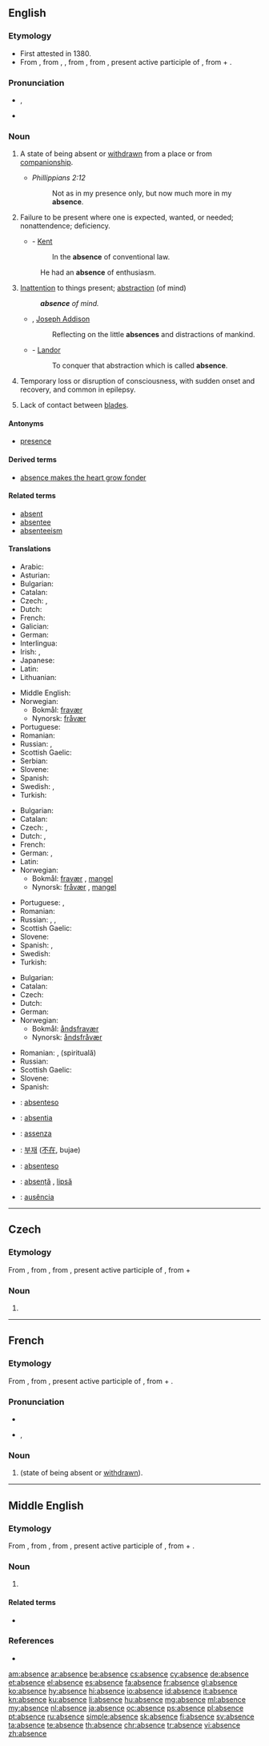 ==English==

===Etymology===
* First attested in 1380.
* From {{etyl|enm}} {{term|absence|lang=enm}}, from {{etyl|fro}} {{term|absence|lang=fro}}, {{term|ausence|lang=fro}}, from {{etyl|la}} {{term|absentia|lang=la}}, from {{term|absens|absēns|absent|lang=la}}, present active participle of {{term|absum||I am away or absent|lang=la}}, from {{term|ab||from, away from|lang=la}} + {{term|sum||I am|lang=la}}.

===Pronunciation===
* {{a|US}} {{IPA|/ˈæb.səns/|/ˈæb.sənts/}}, {{X-SAMPA|/"{bs@ns/|/"{bs@nts/}}
* {{audio|en-us-absence.ogg|Audio (US)}}

===Noun===
{{en-noun|-|s}}

# A state of being absent or [[withdrawn]] from a place or from [[companionship]].
#* {{rfdate}} ''Phillippians 2:12''
#*: Not as in my presence only, but now much more in my '''absence'''.
# Failure to be present where one is expected, wanted, or needed; nonattendence; deficiency.
#* {{rfdate}} - [[Kent]]
#*: In the '''absence''' of conventional law.
#: He had an '''absence''' of enthusiasm.
# [[inattention|Inattention]] to things present; [[abstraction]] (of mind)
#: '''''absence''' of mind.''
#* {{rfdate}}, [[w:Joseph Addison|Joseph Addison]]
#*: Reflecting on the little '''absences''' and distractions of mankind.
#* {{rfdate}} - [[Landor]]
#*: To conquer that abstraction which is called '''absence'''.
# {{medical}} Temporary loss or disruption of consciousness, with sudden onset and recovery, and common in epilepsy.
# {{fencing}} Lack of contact between [[blade]]s.

====Antonyms====
{{checksyns}}
* [[presence]]

====Derived terms====
* [[absence makes the heart grow fonder]]

====Related terms====
* [[absent]]
* [[absentee]]
* [[absenteeism]]

====Translations====
{{trans-top|state of being absent}}
* Arabic: {{t-|ar|غياب|tr=ğiyāb|m}}
* Asturian: {{t-|ast|ausencia|f}}
* Bulgarian: {{t+|bg|отсъствие}}
* Catalan: {{t+|ca|absència|f}}
* Czech: {{t-|cs|nepřítomnost|f}}, {{t+|cs|absence|f}}
* Dutch: {{t+|nl|afwezigheid|f}}
* French: {{t+|fr|absence|f}}
* Galician: {{t+|gl|ausencia|f}}
* German: {{t+|de|Abwesenheit|f}}
* Interlingua: {{t-|ia|absentia}}
* Irish: {{t-|ga|neamhláithreacht|f}}, {{t-|ga|asláithreacht|f}}
* Japanese: {{t+|ja|欠席|tr=kesseki}}
* Latin: {{t-|la|absentia|f}}
* Lithuanian: {{t-|lt|nebuvimas|m|xs=Lithuanian}}
{{trans-mid}}
* Middle English: {{tø|enm|absence|xs=Middle English}}
* Norwegian:
** Bokmål: [[fravær]] {{n}}
** Nynorsk: [[fråvær]] {{n}}
* Portuguese: {{t+|pt|ausência|f}}
* Romanian: {{t-|ro|absență|f}}
* Russian: {{t+|ru|отсутствие|n|tr=otsútstvije}}, {{t+|ru|отлучка|f|tr=otlúčka}}
* Scottish Gaelic: {{t-|gd|neo-làthaireachd|f|xs=Scottish Gaelic}}
* Serbian: {{t-|sr|odsustvo|n}}
* Slovene: {{t-|sl|odsotnost|f}}
* Spanish: {{t+|es|ausencia|f}}
* Swedish: {{t+|sv|frånvaro|c}}, {{t+|sv|bortavaro|c}}
* Turkish: {{t+|tr|yokluk}}
{{trans-bottom}}

{{trans-top|want; lack; destitution; withdrawal}}
* Bulgarian: {{t+|bg|липса}}
* Catalan: {{t+|ca|absència|f}}
* Czech: {{t-|cs|nepřítomnost|f}}, {{t+|cs|absence|f}}
* Dutch: {{t+|nl|afwezigheid|f}},  {{t+|nl|ontbreken|n}}
* French: {{t+|fr|absence|f}}
* German: {{t+|de|Abwesenheit|f}}, {{t+|de|Fehlen|n}}
* Latin: {{t-|la|absentia|f}}
* Norwegian:
** Bokmål: [[fravær]] {{n}}, [[mangel]] {{m}}
** Nynorsk: [[fråvær]] {{n}}, [[mangel]] {{m}}
{{trans-mid}}
* Portuguese: {{t+|pt|ausência|f}}, {{t+|pt|falta|f}}
* Romanian: {{t-|ro|absență|f}}
* Russian: {{t+|ru|отсутствие|n|tr=otsútstvije}}, {{t+|ru|нехватка|f|tr=nexvátka}}, {{t+|ru|недостаток|m|tr=nedostátok}}
* Scottish Gaelic: {{t-|gd|easbhaidh|f|xs=Scottish Gaelic}}
* Slovene: {{t-|sl|odsotnost|f}}
* Spanish: {{t+|es|ausencia|f}}, {{t+|es|falta|f}}
* Swedish: {{t+|sv|frånvaro|c}}
* Turkish: {{t+|tr|yokluk}}
{{trans-bottom}}

{{trans-top|inattention to things present}}
* Bulgarian: {{t+|bg|отсъствие}}
* Catalan: {{t+|ca|absència|f}}
* Czech: {{t-|cs|nepřítomnost|f}}
* Dutch: {{t-|nl|verstrooidheid|f}}
* German: {{t+|de|Abwesenheit|f}}
* Norwegian:
** Bokmål: [[åndsfravær]] {{n}} {{qualifier|absence of mind}}
** Nynorsk: [[åndsfråvær]] {{n}} {{qualifier|absence of mind}}
{{trans-mid}}
* Romanian: {{t-|ro|neatenție|f}}, (spirituală) {{t-|ro|absență|f}}
* Russian: {{t+|ru|рассеянность|f|tr=rasséjannost'}}
* Scottish Gaelic: {{t-|gd|dearmad-inntinne|m|xs=Scottish Gaelic}}
* Slovene: {{t-|sl|odsotnost|f}}
* Spanish: {{t+|es|ausencia|f}}
{{trans-bottom}}

{{checktrans-top}}
* {{ttbc|io}}: [[absenteso]]
* {{ttbc|ia}}: [[absentia]]
* {{ttbc|it}}: [[assenza]] {{f}}
* {{ttbc|ko}}: [[부재]] ([[不在]], bujae)
* {{ttbc|nov}}: [[absenteso]]
* {{ttbc|ro}}: [[absență]] {{f}}, [[lipsă]] {{f}}
* {{ttbc|pt}}: [[ausência]] {{f}}
{{trans-bottom}}

----

==Czech==

===Etymology===
From {{etyl|fr|cs}} {{term|absence|lang=fr}}, from {{etyl|la|cs}} {{term|absentia}}, from {{term|absens|absēns|absent|lang=la}}, present active participle of {{term|absum||I am away or absent|lang=la}}, from {{term|ab||of, by, from|lang=la}} + {{term|sum||I am|lang=la}}

===Noun===
{{cs-noun|g=f}}

# {{l|en|absence}}

----

==French==

===Etymology===
From {{etyl|la|fr}} {{term|absentia}}, from {{term|absens|absēns|absent|lang=la}}, present active participle of {{term|absum||I am away or absent|lang=la}}, from {{term|ab||of, by, from|lang=la}} + {{term|sum||I am|lang=la}}.

===Pronunciation===
* {{audio|Fr-absence.ogg|audio}}
* {{IPA|/ap.sɑ̃s/|lang=fr}}, {{X-SAMPA|/ap.sA~s/}}

===Noun===
{{fr-noun|f}}

# {{l|en|absence}} (state of being absent or [[withdrawn]]).

----

==Middle English==

===Etymology===
From {{etyl|fro|enm}} {{term|absent|lang=fro}}, from {{etyl|la|enm}} {{term|absentia|lang=la}}, from {{term|absens|absēns|absent|lang=la}}, present active participle of {{term|absum||I am away or absent|lang=la}}, from {{term|ab||of, by, from|lang=la}} + {{term|sum||I am|lang=la}}.

===Noun===
{{enm-noun}}

# {{l|en|absent}}{{attention|enm|adjective or verb cannt be noun}}

====Related terms====
* {{l|enm|absent}}

===References===
* {{reference-book |title=A Dictionary of Middle English |last=Stratmann |first=Francis Henry |coauthors=Henry Bradley |year=1954 |origyear=First published 1891 |publisher=Oxford University Press |location=London |page=3 |url=http://books.google.com/books?id=xIsYAAAAIAAJ&dq=Middle%20English%20dictionary&as_brr=1&pg=PA3#v=onepage&q=&f=false}}

[[am:absence]]
[[ar:absence]]
[[be:absence]]
[[cs:absence]]
[[cy:absence]]
[[de:absence]]
[[et:absence]]
[[el:absence]]
[[es:absence]]
[[fa:absence]]
[[fr:absence]]
[[gl:absence]]
[[ko:absence]]
[[hy:absence]]
[[hi:absence]]
[[io:absence]]
[[id:absence]]
[[it:absence]]
[[kn:absence]]
[[ku:absence]]
[[li:absence]]
[[hu:absence]]
[[mg:absence]]
[[ml:absence]]
[[my:absence]]
[[nl:absence]]
[[ja:absence]]
[[oc:absence]]
[[ps:absence]]
[[pl:absence]]
[[pt:absence]]
[[ru:absence]]
[[simple:absence]]
[[sk:absence]]
[[fi:absence]]
[[sv:absence]]
[[ta:absence]]
[[te:absence]]
[[th:absence]]
[[chr:absence]]
[[tr:absence]]
[[vi:absence]]
[[zh:absence]]